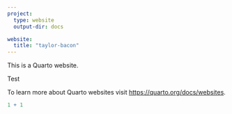 ```yaml
---
project:
  type: website
  output-dir: docs

website:  
  title: "taylor-bacon"
---
```


This is a Quarto website.

Test

To learn more about Quarto websites visit <https://quarto.org/docs/websites>.

```r
1 + 1
```
